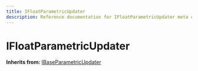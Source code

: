 ```yaml
---
title: IFloatParametricUpdater
description: Reference documentation for IFloatParametricUpdater meta class
---
```



# IFloatParametricUpdater

**Inherits from:** [IBaseParametricUpdater](/classes/ibaseparametricupdater)

<ClassDetails file="/db/classes/IFloatParametricUpdater.e8c0e63b3844.json" />
